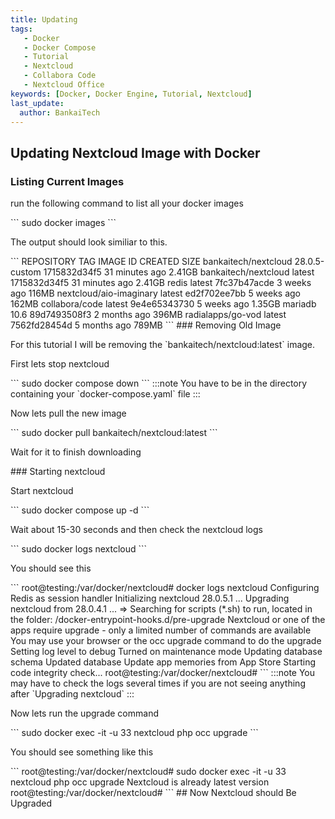 ```yaml
---
title: Updating
tags:
   - Docker
   - Docker Compose
   - Tutorial
   - Nextcloud
   - Collabora Code
   - Nextcloud Office
keywords: [Docker, Docker Engine, Tutorial, Nextcloud]
last_update:
  author: BankaiTech
---
```


## Updating Nextcloud Image with Docker
### Listing Current Images
<p>run the following command to list all your docker images</p>
```
sudo docker images
```
<p>The output should look similiar to this.</p>
```
REPOSITORY                TAG             IMAGE ID       CREATED          SIZE
bankaitech/nextcloud      28.0.5-custom   1715832d34f5   31 minutes ago   2.41GB
bankaitech/nextcloud      latest          1715832d34f5   31 minutes ago   2.41GB
redis                     latest          7fc37b47acde   3 weeks ago      116MB
nextcloud/aio-imaginary   latest          ed2f702ee7bb   5 weeks ago      162MB
collabora/code            latest          9e4e65343730   5 weeks ago      1.35GB
mariadb                   10.6            89d7493508f3   2 months ago     396MB
radialapps/go-vod         latest          7562fd28454d   5 months ago     789MB
```
### Removing Old Image
<p>For this tutorial I will be removing the `bankaitech/nextcloud:latest` image.</p>
<p>First lets stop nextcloud</p>
```
sudo docker compose down
```
:::note
You have to be in the directory containing your `docker-compose.yaml` file
:::

<p>Now lets pull the new image</p>
```
sudo docker pull bankaitech/nextcloud:latest
```
<p>Wait for it to finish downloading</p>
### Starting nextcloud
<p>Start nextcloud</p>
```
sudo docker compose up -d
```
<p>Wait about 15-30 seconds and then check the nextcloud logs</p>
```
sudo docker logs nextcloud
```
<p>You should see this</p>
```
root@testing:/var/docker/nextcloud# docker logs nextcloud
Configuring Redis as session handler
Initializing nextcloud 28.0.5.1 ...
Upgrading nextcloud from 28.0.4.1 ...
=> Searching for scripts (*.sh) to run, located in the folder: /docker-entrypoint-hooks.d/pre-upgrade
Nextcloud or one of the apps require upgrade - only a limited number of commands are available
You may use your browser or the occ upgrade command to do the upgrade
Setting log level to debug
Turned on maintenance mode
Updating database schema
Updated database
Update app memories from App Store
Starting code integrity check...
root@testing:/var/docker/nextcloud# 
```
:::note
You may have to check the logs several times if you are not seeing anything after `Upgrading nextcloud`
:::
<p>Now lets run the upgrade command</p>
```
sudo docker exec -it -u 33 nextcloud php occ upgrade
```
<p>You should see something like this</p>
```
root@testing:/var/docker/nextcloud# sudo docker exec -it -u 33 nextcloud php occ upgrade                          
Nextcloud is already latest version
root@testing:/var/docker/nextcloud# 
```
## Now Nextcloud should Be Upgraded
